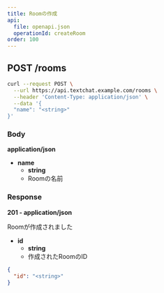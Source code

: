 ```yaml
---
title: Roomの作成
api:
  file: openapi.json
  operationId: createRoom
order: 100
---
```


## **POST** /**rooms**

```bash
curl --request POST \
  --url https://api.textchat.example.com/rooms \
  --header 'Content-Type: application/json' \
  --data '{
  "name": "<string>"
}'
```

### **Body**

**application/json**

- **name**
    - **string**
    - Roomの名前

### **Response**

**201 - application/json**

Roomが作成されました

- **id**
    - **string**
    - 作成されたRoomのID

```json
{
  "id": "<string>"
}
```
